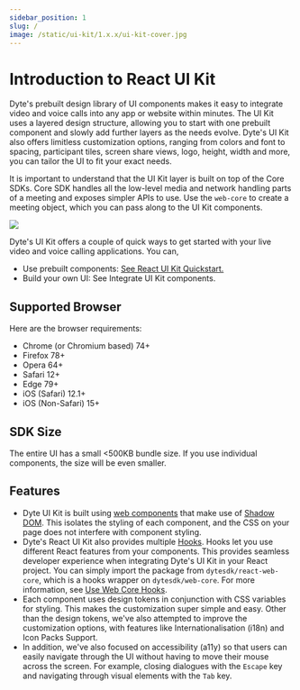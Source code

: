 ```yaml
---
sidebar_position: 1
slug: /
image: /static/ui-kit/1.x.x/ui-kit-cover.jpg
---
```


# Introduction to React UI Kit

Dyte's prebuilt design library of UI components makes it easy to integrate video
and voice calls into any app or website within minutes. The UI Kit uses a
layered design structure, allowing you to start with one prebuilt component and
slowly add further layers as the needs evolve. Dyte's UI Kit also offers
limitless customization options, ranging from colors and font to spacing,
participant tiles, screen share views, logo, height, width and more, you can
tailor the UI to fit your exact needs.

It is important to understand that the UI Kit layer is built on top of the Core
SDKs. Core SDK handles all the low-level media and network handling parts of a
meeting and exposes simpler APIs to use. Use the `web-core` to create a meeting
object, which you can pass along to the UI Kit components.

![](/static/ui-kit/1.x.x/introduction.png)

Dyte's UI Kit offers a couple of quick ways to get started with your live video
and voice calling applications. You can,

- Use prebuilt components:
  [See React UI Kit Quickstart.](/react-ui-kit/quickstart)
- Build your own UI: See Integrate UI Kit components.

## Supported Browser

Here are the browser requirements:

- Chrome (or Chromium based) 74+
- Firefox 78+
- Opera 64+
- Safari 12+
- Edge 79+
- iOS (Safari) 12.1+
- iOS (Non-Safari) 15+

## SDK Size

The entire UI has a small <500KB bundle size. If you use individual components,
the size will be even smaller.

## Features

- Dyte UI Kit is built using
  [web components](https://developer.mozilla.org/en-US/docs/Web/Web_Components)
  that make use of
  [Shadow DOM](https://developer.mozilla.org/en-US/docs/Web/Web_Components/Using_shadow_DOM).
  This isolates the styling of each component, and the CSS on your page does not
  interfere with component styling.
- Dyte's React UI Kit also provides multiple
  [Hooks](https://beta.reactjs.org/reference/react). Hooks let you use different
  React features from your components. This provides seamless developer
  experience when integrating Dyte's UI Kit in your React project. You can
  simply import the package from `dytesdk/react-web-core`, which is a hooks
  wrapper on `dytesdk/web-core`. For more information, see
  [Use Web Core Hooks](/react-ui-kit/basics/using-hooks).
- Each component uses design tokens in conjunction with CSS variables for
  styling. This makes the customization super simple and easy. Other than the
  design tokens, we've also attempted to improve the customization options, with
  features like Internationalisation (i18n) and Icon Packs Support.
- In addition, we've also focused on accessibility (a11y) so that users can
  easily navigate through the UI without having to move their mouse across the
  screen. For example, closing dialogues with the `Escape` key and navigating
  through visual elements with the `Tab` key.
